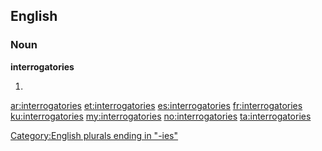 ==English==

===Noun===
'''interrogatories'''

# {{plural of|[[interrogatory]]}}

[[Category:English plurals ending in "-ies"]]

[[ar:interrogatories]]
[[et:interrogatories]]
[[es:interrogatories]]
[[fr:interrogatories]]
[[ku:interrogatories]]
[[my:interrogatories]]
[[no:interrogatories]]
[[ta:interrogatories]]